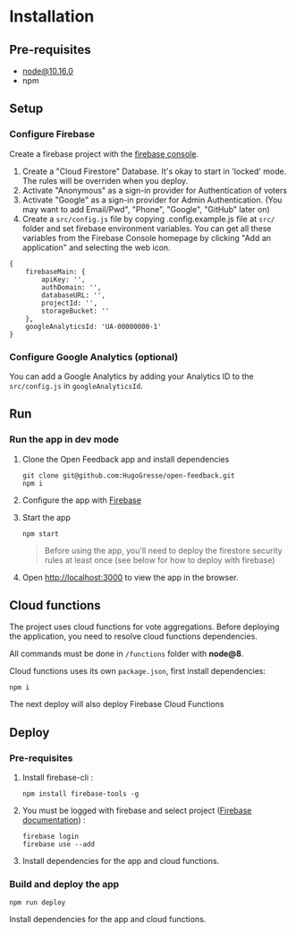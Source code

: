 # Installation

## Pre-requisites

- node@10.16.0 
- npm

## Setup

### Configure Firebase
Create a firebase project with the [firebase console](https://console.firebase.google.com).

1. Create a "Cloud Firestore" Database. It's okay to start in 'locked' mode. The rules will be overriden when you deploy.
2. Activate "Anonymous" as a sign-in provider for Authentication of voters
3. Activate "Google" as a sign-in provider for Admin Authentication. (You may want to add Email/Pwd", "Phone", "Google", "GitHub" later on)
4. Create a `src/config.js` file by copying .config.example.js file at `src/` folder and set firebase environment variables. You can get all these variables from the Firebase Console homepage by clicking "Add an application" and selecting the web icon.

```
{
    firebaseMain: {
        apiKey: '',
        authDomain: '',
        databaseURL: '',
        projectId: '',
        storageBucket: ''
    },
    googleAnalyticsId: 'UA-00000000-1'
}
```

### Configure Google Analytics (optional)
You can add a Google Analytics by adding your Analytics ID to the `src/config.js` in `googleAnalyticsId`.

## Run

### Run the app in dev mode


1. Clone the Open Feedback app and install dependencies  
    ```
    git clone git@github.com:HugoGresse/open-feedback.git
    npm i
    ```
2. Configure the app with [Firebase](#configure-firebase)  
3. Start the app
    ```
    npm start
    ```
    
    >Before using the app, you'll need to deploy the firestore security rules at least once (see below for how to deploy with firebase)
    
4. Open [http://localhost:3000](http://localhost:3000) to view the app in the browser.

## Cloud functions

The project uses cloud functions for vote aggregations. Before deploying the application, you need to resolve cloud functions dependencies.

All commands must be done in `/functions` folder with **node@8**.

Cloud functions uses its own `package.json`, first install dependencies:
```
npm i
```

The next deploy will also deploy Firebase Cloud Functions

## Deploy

### Pre-requisites
1. Install firebase-cli :
    ```
    npm install firebase-tools -g
    ```
    
2. You must be logged with firebase and select project ([Firebase documentation](https://firebase.google.com/docs/web)) :
    ```
    firebase login
    firebase use --add
    ```
3. Install dependencies for the app and cloud functions.

### Build and deploy the app
    
```
npm run deploy
```

Install dependencies for the app and cloud functions.


